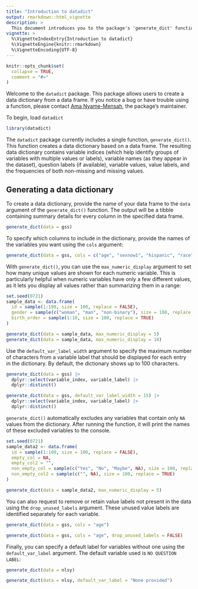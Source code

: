 ```yaml
---
title: "Introduction to datadict"
output: rmarkdown::html_vignette
description: >
  This document introduces you to the package's 'generate_dict' function and shows you how to apply it to a data frame.
vignette: >
  %\VignetteIndexEntry{Introduction to datadict}
  %\VignetteEngine{knitr::rmarkdown}
  %\VignetteEncoding{UTF-8}
---
```


```r
knitr::opts_chunk$set(
  collapse = TRUE,
  comment = "#>"
)
```

Welcome to the `datadict` package. This package allows users to create a data dictionary from a data frame. If you notice a bug or have trouble using a function, please contact [Ama Nyame-Mensah](mailto:ama@anyamemensah.com), the package's maintainer.

To begin, load `datadict`

```r
library(datadict)
```

The `datadict` package currently includes a single function, `generate_dict()`. This function creates a data dictionary based on a data frame. The resulting data dictionary contains variable indices (which help identify groups of variables with multiple values or labels), variable names (as they appear in the dataset), question labels (if available), variable values, value labels, and the frequencies of both non-missing and missing values.

## Generating a data dictionary

To create a data dictionary, provide the name of your data frame to the `data` argument of the `generate_dict()` function. The output will be a tibble containing summary details for every column in the specified data frame.

``` r
generate_dict(data = gss)
```

To specify which columns to include in the dictionary, provide the names of the variables you want using the `cols` argument:

``` r
generate_dict(data = gss, cols = c("age", "sexnow1", "hispanic", "race", "martial"))
```

With `generate_dict()`, you can use the `max_numeric_display` argument to set how many unique values are shown for each numeric variable. This is particularly helpful when numeric variables have only a few different values, as it lets you display all values rather than summarizing them in a range:

``` r
set.seed(0721)
sample_data <- data.frame(
  id = sample(1:100, size = 100, replace = FALSE),
  gender = sample(c("woman", "man", "non-binary"), size = 100, replace = TRUE),
  birth_order = sample(1:10, size = 100, replace = TRUE)
)

generate_dict(data = sample_data, max_numeric_display = 5)
generate_dict(data = sample_data, max_numeric_display = 10)
```

Use the `default_var_label_width` argument to specify the maximum number of characters from a variable label that should be displayed for each entry in the dictionary. By default, the dictionary shows up to 100 characters.

``` r
generate_dict(data = gss) |>
  dplyr::select(variable_index, variable_label) |>
  dplyr::distinct()

generate_dict(data = gss, default_var_label_width = 15) |>
  dplyr::select(variable_index, variable_label) |>
  dplyr::distinct()
```

`generate_dict()` automatically excludes any variables that contain only `NA` values from the dictionary. After running the function, it will print the names of these excluded variables to the console.

```r
set.seed(0721)
sample_data2 <- data.frame(
  id = sample(1:100, size = 100, replace = FALSE),
  empty_col = NA,
  empty_col2 = "",
  non_empty_col = sample(c("Yes", "No", "Maybe", NA), size = 100, replace = TRUE),
  non_empty_col2 = sample(c("", NA), size = 100, replace = TRUE)
)

generate_dict(data = sample_data2, max_numeric_display = 5)
```

You can also request to remove or retain value labels not present in the data using the `drop_unused_labels` argument. These unused value labels are identified separately for each variable.

``` r
generate_dict(data = gss, cols = "age")

generate_dict(data = gss, cols = "age", drop_unused_labels = FALSE)
```

Finally, you can specify a default label for variables without one using the `default_var_label` argument. The default variable used is `NO QUESTION LABEL`:

``` r
generate_dict(data = nlsy)

generate_dict(data = nlsy, default_var_label = "None provided")
```



